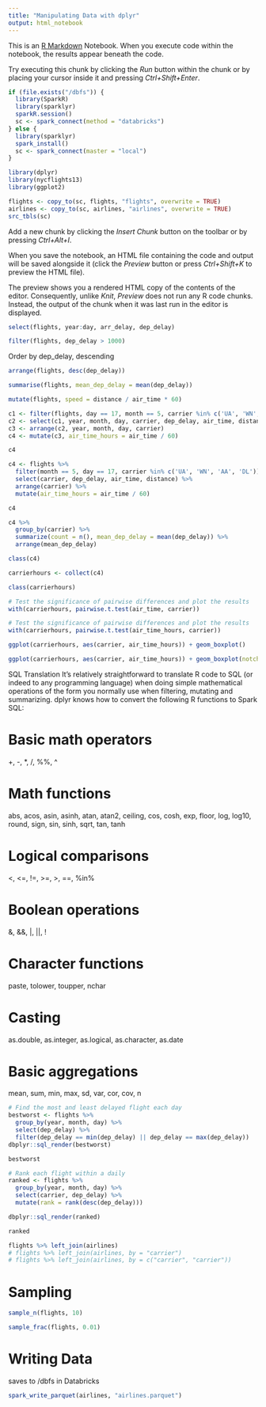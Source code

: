 ```yaml
---
title: "Manipulating Data with dplyr"
output: html_notebook
---
```


This is an [R Markdown](http://rmarkdown.rstudio.com) Notebook. When you execute code within the notebook, the results appear beneath the code. 

Try executing this chunk by clicking the *Run* button within the chunk or by placing your cursor inside it and pressing *Ctrl+Shift+Enter*. 

```r
if (file.exists("/dbfs")) {
  library(SparkR)
  library(sparklyr)
  sparkR.session()
  sc <- spark_connect(method = "databricks")
} else {
  library(sparklyr)
  spark_install()
  sc <- spark_connect(master = "local")
}

library(dplyr)
library(nycflights13)
library(ggplot2)

flights <- copy_to(sc, flights, "flights", overwrite = TRUE)
airlines <- copy_to(sc, airlines, "airlines", overwrite = TRUE)
src_tbls(sc)
```

Add a new chunk by clicking the *Insert Chunk* button on the toolbar or by pressing *Ctrl+Alt+I*.

When you save the notebook, an HTML file containing the code and output will be saved alongside it (click the *Preview* button or press *Ctrl+Shift+K* to preview the HTML file).

The preview shows you a rendered HTML copy of the contents of the editor. Consequently, unlike *Knit*, *Preview* does not run any R code chunks. Instead, the output of the chunk when it was last run in the editor is displayed.
```r
select(flights, year:day, arr_delay, dep_delay)
```
```r
filter(flights, dep_delay > 1000)
```

Order by dep_delay, descending
```r
arrange(flights, desc(dep_delay))
```

```r
summarise(flights, mean_dep_delay = mean(dep_delay))
```
```r
mutate(flights, speed = distance / air_time * 60)
```
```r
c1 <- filter(flights, day == 17, month == 5, carrier %in% c('UA', 'WN', 'AA', 'DL'))
c2 <- select(c1, year, month, day, carrier, dep_delay, air_time, distance)
c3 <- arrange(c2, year, month, day, carrier)
c4 <- mutate(c3, air_time_hours = air_time / 60)
```

```r
c4
```

```r
c4 <- flights %>%
  filter(month == 5, day == 17, carrier %in% c('UA', 'WN', 'AA', 'DL')) %>%
  select(carrier, dep_delay, air_time, distance) %>%
  arrange(carrier) %>%
  mutate(air_time_hours = air_time / 60)

c4
```

```r
c4 %>%
  group_by(carrier) %>%
  summarize(count = n(), mean_dep_delay = mean(dep_delay)) %>%
  arrange(mean_dep_delay)
```

```r

class(c4)

carrierhours <- collect(c4)

class(carrierhours)
```

```r
# Test the significance of pairwise differences and plot the results
with(carrierhours, pairwise.t.test(air_time, carrier))
```

```r
# Test the significance of pairwise differences and plot the results
with(carrierhours, pairwise.t.test(air_time_hours, carrier))
```
```r
ggplot(carrierhours, aes(carrier, air_time_hours)) + geom_boxplot()
```

```r
ggplot(carrierhours, aes(carrier, air_time_hours)) + geom_boxplot(notch = TRUE)
```

SQL Translation
It’s relatively straightforward to translate R code to SQL (or indeed to any programming language) when doing simple mathematical operations of the form you normally use when filtering, mutating and summarizing. dplyr knows how to convert the following R functions to Spark SQL:

# Basic math operators
+, -, *, /, %%, ^
  
# Math functions
abs, acos, asin, asinh, atan, atan2, ceiling, cos, cosh, exp, floor, log, log10, round, sign, sin, sinh, sqrt, tan, tanh

# Logical comparisons
<, <=, !=, >=, >, ==, %in%

# Boolean operations
&, &&, |, ||, !

# Character functions
paste, tolower, toupper, nchar

# Casting
as.double, as.integer, as.logical, as.character, as.date

# Basic aggregations
mean, sum, min, max, sd, var, cor, cov, n

```r
# Find the most and least delayed flight each day
bestworst <- flights %>%
  group_by(year, month, day) %>%
  select(dep_delay) %>% 
  filter(dep_delay == min(dep_delay) || dep_delay == max(dep_delay))
dbplyr::sql_render(bestworst)

bestworst
```
```r
# Rank each flight within a daily
ranked <- flights %>%
  group_by(year, month, day) %>%
  select(carrier, dep_delay) %>% 
  mutate(rank = rank(desc(dep_delay)))

dbplyr::sql_render(ranked)

ranked
```
```r
flights %>% left_join(airlines)
# flights %>% left_join(airlines, by = "carrier")
# flights %>% left_join(airlines, by = c("carrier", "carrier"))
```
# Sampling
```r
sample_n(flights, 10)

sample_frac(flights, 0.01)
```

# Writing Data

saves to /dbfs in Databricks
```r
spark_write_parquet(airlines, "airlines.parquet")
```

